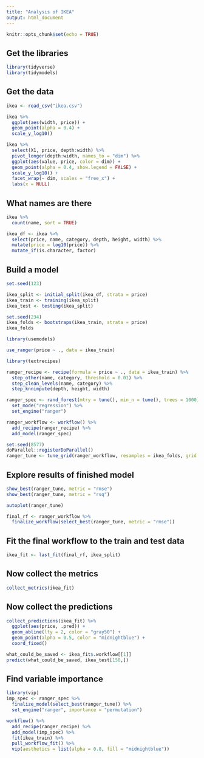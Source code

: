 ```yaml
---
title: "Analysis of IKEA"
output: html_document
---
```


```r
knitr::opts_chunk$set(echo = TRUE)
```

## Get the libraries

```r
library(tidyverse)
library(tidymodels)
```

## Get the data

```r
ikea <- read_csv("ikea.csv")
```

```r
ikea %>%
  ggplot(aes(width, price)) +
  geom_point(alpha = 0.4) +
  scale_y_log10()
```

```r
ikea %>%
  select(X1, price, depth:width) %>%
  pivot_longer(depth:width, names_to = "dim") %>%
  ggplot(aes(value, price, color = dim)) +
  geom_point(alpha = 0.4, show.legend = FALSE) +
  scale_y_log10() +
  facet_wrap(~ dim, scales = "free_x") +
  labs(x = NULL)
```

## What names are there

```r
ikea %>%
  count(name, sort = TRUE)
```


```r
ikea_df <- ikea %>%
  select(price, name, category, depth, height, width) %>%
  mutate(price = log10(price)) %>%
  mutate_if(is.character, factor)
```

## Build a model

```r
set.seed(123)

ikea_split <- initial_split(ikea_df, strata = price)
ikea_train <- training(ikea_split)
ikea_test <- testing(ikea_split)

set.seed(234)
ikea_folds <- bootstraps(ikea_train, strata = price)
ikea_folds
```

```r
library(usemodels)

use_ranger(price ~ ., data = ikea_train)
```

```r
library(textrecipes)

ranger_recipe <- recipe(formula = price ~ ., data = ikea_train) %>%
  step_other(name, category, threshold = 0.01) %>%
  step_clean_levels(name, category) %>%
  step_knnimpute(depth, height, width)

ranger_spec <- rand_forest(mtry = tune(), min_n = tune(), trees = 1000) %>%
  set_mode("regression") %>%
  set_engine("ranger")

ranger_workflow <- workflow() %>%
  add_recipe(ranger_recipe) %>%
  add_model(ranger_spec)

set.seed(8577)
doParallel::registerDoParallel()
ranger_tune <- tune_grid(ranger_workflow, resamples = ikea_folds, grid = 11)
```

## Explore results of finished model

```r
show_best(ranger_tune, metric = "rmse")
show_best(ranger_tune, metric = "rsq")
```

```r
autoplot(ranger_tune)
```

```r
final_rf <- ranger_workflow %>%
  finalize_workflow(select_best(ranger_tune, metric = "rmse"))
```

## Fit the final workflow to the train and test data

```r
ikea_fit <- last_fit(final_rf, ikea_split)
```

## Now collect the metrics

```r
collect_metrics(ikea_fit)
```

## Now collect the predictions

```r
collect_predictions(ikea_fit) %>%
  ggplot(aes(price, .pred)) +
  geom_abline(lty = 2, color = "gray50") +
  geom_point(alpha = 0.5, color = "midnightblue") +
  coord_fixed()
```

```r
what_could_be_saved <- ikea_fit$.workflow[[1]]
predict(what_could_be_saved, ikea_test[150,])
```

## Find variable importance

```r
library(vip)
imp_spec <- ranger_spec %>%
  finalize_model(select_best(ranger_tune)) %>%
  set_engine("ranger", importance = "permutation")

workflow() %>%
  add_recipe(ranger_recipe) %>%
  add_model(imp_spec) %>%
  fit(ikea_train) %>%
  pull_workflow_fit() %>%
  vip(aesthetics = list(alpha = 0.8, fill = "midnightblue"))
```


